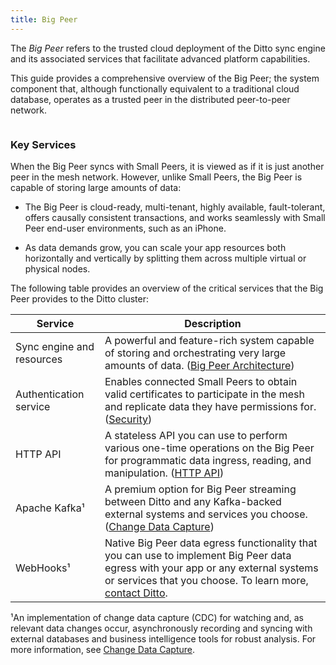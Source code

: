 ---
title: Big Peer
---

The _Big Peer_ refers to the trusted cloud deployment of the Ditto sync engine and its associated services that facilitate advanced platform capabilities.

This guide provides a comprehensive overview of the Big Peer; the system component that, although functionally equivalent to a traditional cloud database, operates as a trusted peer in the distributed peer-to-peer network.

<Frame>
  <img src="/v4-4/images/image-5.webp" alt=""/>
</Frame>


### Key Services

When the Big Peer syncs with Small Peers, it is viewed as if it is just another peer in the mesh network. However, unlike Small Peers, the Big Peer is capable of storing large amounts of data:

* The Big Peer is cloud-ready, multi-tenant, highly available, fault-tolerant, offers causally consistent transactions, and works seamlessly with Small Peer end-user environments, such as an iPhone.

* As data demands grow, you can scale your app resources both horizontally and vertically by splitting them across multiple virtual or physical nodes.


The following table provides an overview of the critical services that the Big Peer provides to the Ditto cluster:

| **Service** | **Description** |
| --- | --- |
| Sync engine and resources | A powerful and feature-rich system capable of storing and orchestrating very large amounts of data. ([Big Peer Architecture](#bT32DIWpW3PJzzM3ON-vM)) |
| Authentication service | Enables connected Small Peers to obtain valid certificates to participate in the mesh and replicate data they have permissions for. ([Security](/v4-5/security)) |
| HTTP API | A stateless API you can use to perform various one-time operations on the Big Peer for programmatic data ingress, reading, and manipulation. ([HTTP API](#_xSAxjC2HwxwjRwpJlHCS)) |
| Apache Kafka¹ | A premium option for Big Peer streaming between Ditto and any Kafka-backed external systems and services you choose.([Change Data Capture](#Zqee8XarjTm0GJPSJbHwY)) |
| WebHooks¹ | Native Big Peer data egress functionality that you can use to implement Big Peer data egress with your app or any external systems or services that you choose. To learn more, [contact Ditto](#XhD0mbUHS-MKv5foHDwFb). |

¹An implementation of change data capture (CDC) for watching and, as relevant data changes occur, asynchronously recording and syncing with external databases and business intelligence tools for robust analysis. For more information, see [Change Data Capture](#QBWrp9sJXBnY_ds-p_Es6).

